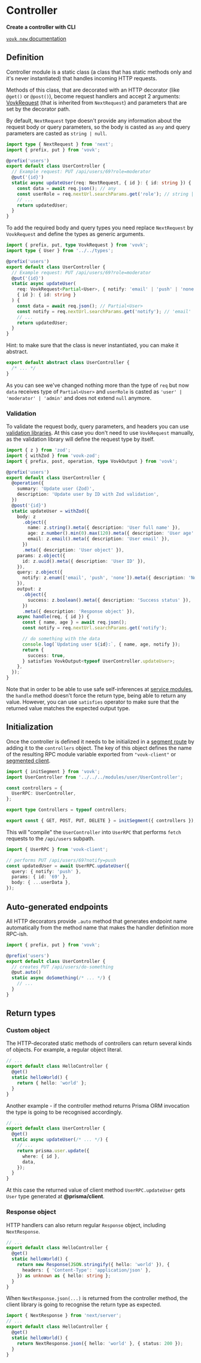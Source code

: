 
# Controller

**Create a controller with CLI**

<VovkNewDynamic />

[`vovk new` documentation](/new)

## Definition

Controller module is a static class (a class that has static methods only and it's never instantiated) that handles incoming HTTP requests.

Methods of this class, that are decorated with an HTTP decorator (like `@get()` or `@post()`), become request handlers and accept 2 arguments: [VovkRequest](/controllers/request) (that is inherited from `NextRequest`) and parameters that are set by the decorator path.

By default, `NextRequest` type doesn't provide any information about the request body or query parameters, so the body is casted as `any` and query parameters are casted as `string | null`.

```ts
import type { NextRequest } from 'next';
import { prefix, put } from 'vovk';

@prefix('users')
export default class UserController {
  // Example request: PUT /api/users/69?role=moderator
  @put('{id}')
  static async updateUser(req: NextRequest, { id }: { id: string }) {
    const data = await req.json(); // any
    const userRole = req.nextUrl.searchParams.get('role'); // string | null
    // ...
    return updatedUser;
  }
}
```

To add the required body and query types you need replace `NextRequest` by `VovkRequest` and define the types as generic arguments.

```ts filename="src/modules/user/UserController.ts"
import { prefix, put, type VovkRequest } from 'vovk';
import type { User } from '../../types';

@prefix('users')
export default class UserController {
  // Example request: PUT /api/users/69?role=moderator
  @put('{id}')
  static async updateUser(
    req: VovkRequest<Partial<User>, { notify: 'email' | 'push' | 'none' }>,
    { id }: { id: string }
  ) {
    const data = await req.json(); // Partial<User>
    const notify = req.nextUrl.searchParams.get('notify'); // 'email' | 'push' | 'none'
    // ...
    return updatedUser;
  }
}
```

<Callout type="info" emoji="ℹ️">
  Hint: to make sure that the class is never instantiated, you can make it abstract.

```ts
export default abstract class UserController {
  /* ... */
}
```

</Callout>

As you can see we've changed nothing more than the type of `req` but now `data` receives type of `Partial<User>` and `userRole` is casted as `'user' | 'moderator' | 'admin'` and does not extend `null` anymore.

### Validation

To validate the request body, query parameters, and headers you can use [validation libraries](/validation). At this case you don't need to use `VovkRequest` manually, as the validation library will define the request type by itself.

```ts filename="src/modules/user/UserController.ts"
import { z } from 'zod';
import { withZod } from 'vovk-zod';
import { prefix, post, operation, type VovkOutput } from 'vovk';

@prefix('users')
export default class UserController {
  @operation({
    summary: 'Update user (Zod)',
    description: 'Update user by ID with Zod validation',
  })
  @post('{id}')
  static updateUser = withZod({
    body: z
      .object({
        name: z.string().meta({ description: 'User full name' }),
        age: z.number().min(0).max(120).meta({ description: 'User age' }),
        email: z.email().meta({ description: 'User email' }),
      })
      .meta({ description: 'User object' }),
    params: z.object({
      id: z.uuid().meta({ description: 'User ID' }),
    }),
    query: z.object({
      notify: z.enum(['email', 'push', 'none']).meta({ description: 'Notification type' }),
    }),
    output: z
      .object({
        success: z.boolean().meta({ description: 'Success status' }),
      })
      .meta({ description: 'Response object' }),
    async handle(req, { id }) {
      const { name, age } = await req.json();
      const notify = req.nextUrl.searchParams.get('notify');

      // do something with the data
      console.log(`Updating user ${id}:`, { name, age, notify });
      return {
        success: true,
      } satisfies VovkOutput<typeof UserController.updateUser>;
    },
  });
}
```

Note that in order to be able to use safe self-inferences at [service modules](/controller/service), the `handle` method doesn't force the return type, being able to return any value. However, you can use `satisfies` operator to make sure that the returned value matches the expected output type.

## Initialization

Once the controller is defined it needs to be initialized in a [segment route](/segment) by adding it to the `controllers` object. The key of this object defines the name of the resulting RPC module variable exported from `"vovk-client"` or [segmented client](/segmented).

```ts filename="src/app/api/[[...vovk]]/route.ts"
import { initSegment } from 'vovk';
import UserController from '../../../modules/user/UserController';

const controllers = {
  UserRPC: UserController,
};

export type Controllers = typeof controllers;

export const { GET, POST, PUT, DELETE } = initSegment({ controllers });
```

This will "compile" the `UserController` into `UserRPC` that performs `fetch` requests to the `/api/users` subpath.

```ts
import { UserRPC } from 'vovk-client';

// performs PUT /api/users/69?notify=push
const updatedUser = await UserRPC.updateUser({
  query: { notify: 'push' },
  params: { id: '69' },
  body: { ...userData },
});
```

## Auto-generated endpoints

All HTTP decorators provide `.auto` method that generates endpoint name automatically from the method name that makes the handler definition more RPC-ish.

```ts filename="src/modules/user/UserController.ts"
import { prefix, put } from 'vovk';

@prefix('users')
export default class UserController {
  // creates PUT /api/users/do-something
  @put.auto()
  static async doSomething(/* ... */) {
    // ...
  }
}
```

## Return types

### Custom object

The HTTP-decorated static methods of controllers can return several kinds of objects. For example, a regular object literal.

```ts
// ...
export default class HelloController {
  @get()
  static helloWorld() {
    return { hello: 'world' };
  }
}
```

Another example - if the controller method returns Prisma ORM invocation the type is going to be recognised accordingly.

```ts
// ...
export default class UserController {
  @get()
  static async updateUser(/* ... */) {
    // ...
    return prisma.user.update({
      where: { id },
      data,
    });
  }
}
```

At this case the returned value of client method `UserRPC.updateUser` gets `User` type generated at **@prisma/client**.

### Response object

HTTP handlers can also return regular `Response` object, including `NextResponse`.

```ts
// ...
export default class HelloController {
  @get()
  static helloWorld() {
    return new Response(JSON.stringify({ hello: 'world' }), {
      headers: { 'Content-Type': 'application/json' },
    }) as unknown as { hello: string };
  }
}
```

When `NextResponse.json(...)` is returned from the controller method, the client library is going to recognise the return type as expected.

```ts
import { NextResponse } from 'next/server';
// ...
export default class HelloController {
  @get()
  static helloWorld() {
    return NextResponse.json({ hello: 'world' }, { status: 200 });
  }
}
```

